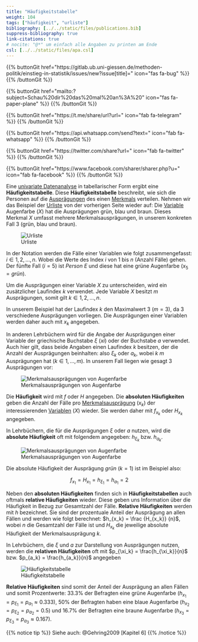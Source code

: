 ```yaml
---
title: "Häufigkeitstabelle"
weight: 104
tags: ["häufigkeit", "urliste"]
bibliography: [../../static/files/publications.bib]
suppress-bibliography: true
link-citations: true
# nocite: "@*" um einfach alle Angaben zu printen am Ende
csl: [../../static/files/apa.csl]
---
```


{{% buttonGit href=\"https\:\/\/gitlab.ub.uni-giessen.de\/methoden-politik\/einstieg-in-statistik\/issues\/new?issue[title]=\" icon=\"fas fa-bug\" %}} {{% /buttonGit %}} 

{{% buttonGit href=\"mailto\:?subject=Schau\%20dir\%20das\%20mal\%20an\%3A\%20\" icon=\"fas fa-paper-plane\" %}} {{% /buttonGit %}}

{{% buttonGit href=\"https\:\/\/t.me\/share\/url?url=\" icon=\"fab fa-telegram\" %}} {{% /buttonGit %}}

{{% buttonGit href=\"https\:\/\/api.whatsapp.com\/send?text=\" icon=\"fab fa-whatsapp\" %}} {{% /buttonGit %}}

{{% buttonGit href=\"https\:\/\/twitter.com\/share?url=\" icon=\"fab fa-twitter\" %}} {{% /buttonGit %}}

{{% buttonGit href=\"https\:\/\/www.facebook.com\/sharer\/sharer.php?u=\" icon=\"fab fa-facebook\" %}} {{% /buttonGit %}}

Eine [univariate Datenanalyse](../../glossar/univariatestatistik/index.html) in tabellarischer Form ergibt eine **Häufigkeitstabelle**. Diese **Häufigkeitstabelle** beschreibt, wie sich die Personen auf die [Ausprägungen](../../glossar/merkmalsauspraegung/index.html) des einen [Merkmals](../../glossar/merkmal/index.html) verteilen.
Nehmen wir das Beispiel der [Urliste](../../glossar/urliste/index.html) von der vorherigen Seite wieder auf:
Die [Variable](../../glossar/variable/index.html) Augenfarbe ($X$) hat die Ausprägungen grün, blau und braun. Dieses Merkmal $X$ umfasst mehrere Merkmalsausprägungen, in unserem konkreten Fall $3$ (grün, blau und braun).

![Urliste](../images/urliste.png)

In der Notation werden die Fälle einer Variablen wie folgt zusammengefasst: $i \in {1, 2, …, n}$.
Wobei die Werte des Index $i$ von $1$ bis $n$ (Anzahl Fälle) gehen. Der fünfte Fall ($i=5$) ist *Person E* und diese hat eine grüne Augenfarbe ($x_{5}=grün$).

Um die Ausprägungen einer Variable $X$ zu unterscheiden, wird ein zusätzlicher Laufindex $k$ verwendet. Jede Variable $X$ besitzt $m$ Ausprägungen, somit gilt $k \in {1, 2, …, n}$.

In unserem Beispiel hat der Laufindex $k$ den Maximalwert $3$ ($m=3$), da $3$ verschiedene Ausprägungen vorliegen. Die Ausprägungen einer Variablen werden daher auch mit $x_k$ angegeben.

In anderen Lehrbüchern wird für die Angabe der Ausprägungen einer Variable der griechische Buchstabe $\xi$ (*xi*) oder der Buchstabe $a$ verwendet. Auch hier gilt, dass beide Angaben einen Laufindex $k$ besitzen, der die Anzahl der Ausprägungen beinhalten: also $\xi_k$ oder $a_k$, wobei $k$ $m$ Ausprägungen hat ($k \in 1, ..., m$). In unserem Fall liegen wie gesagt $3$ Ausprägungen vor:

![Merkmalsausprägungen von Augenfarbe](../images/merkmalsauspraegung.png)

Die **Häufigkeit** wird mit $f$ oder $H$ angegeben. Die **absoluten Häufigkeiten** geben die Anzahl der Fälle pro [Merkmalsausprägung](../../glossar/merkmalsauspraegung/index.html) ($x_k$) der interessierenden [Variablen](../../glossar/variable/index.html) ($X$) wieder. Sie werden daher mit $f_{x_k}$ oder $H_{x_k}$ angegeben.

In Lehrbüchern, die für die Ausprägungen $\xi$ oder $a$ nutzen, wird die **absolute Häufigkeit** oft mit folgendem angegeben: $h_{\xi_k}$ bzw. $h_{a_k}$. 

![Merkmalsausprägungen von Augenfarbe](../images/haeufigkeit-absolut.png)

Die absolute Häufigkeit der Ausprägung *grün* ($k=1$) ist im Beispiel also:

$$f_{x_1} = H_{x_1} = h_{\xi_1} = h_{a_1} = 2$$

Neben den **absoluten Häufigkeiten** finden sich in **Häufigkeitstabellen** auch oftmals **relative Häufigkeiten** wieder. Diese geben uns Information über die Häufigkeit in Bezug zur Gesamtzahl der Fälle. **Relative Häufigkeiten** werden mit $h$ bezeichnet. Sie sind der prozentuale Anteil der Ausprägung an allen Fällen und werden wie folgt berechnet: $h_{x_k} = \frac {H_{x_k}} {n}$, wobei $n$ die Gesamtzahl der Fälle ist und $H_{x_k}$ die jeweilige absolute Häufigkeit der Merkmalsausprägung $k$.

In Lehrbüchern, die $\xi$ und $a$ zur Darstellung von Ausprägungen nutzen, werden die **relativen Häufigkeiten** oft mit $p_{\xi_k} = \frac{h_{\xi_k}}{n}$ bzw. $p_{a_k} = \frac{h_{a_k}}{n}$ angegeben

![Häufigkeitstabelle](../images/haeufigkeit-relativ.png)

**Relative Häufigkeiten** sind somit der Anteil der Ausprägung an allen Fällen und somit Prozentwerte: $33.3\%$ der Befragten eine grüne Augenfarbe ($h_{x_1} = p_{\xi_1} = p_{a_1} \approx 0.333$), $50\%$ der Befragten haben eine blaue Augenfarbe ($h_{x_2} = p_{\xi_2} = p_{a_2} = 0.5$) und $16.7\%$ der Befragten eine braune Augenfarbe ($h_{x_3} = p_{\xi_3} = p_{a_3} \approx 0.167$).

{{% notice tip %}}
Siehe auch: @Gehring2009 [Kapitel 6]
{{% /notice %}}